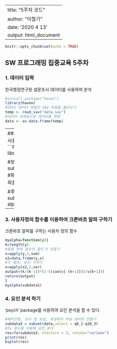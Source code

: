 

---
title: "5주차 코드"
author: "이철기"
date: '2020 4 13 '
output: html_document
---

```{r setup, include=FALSE}
knitr::opts_chunk$set(echo = TRUE)
```
## SW 프로그래밍 집중교육 5주차

###  1. 데이터 입력
한국행정연구원 설문조사 데이터를 사용하여 분석

```{R}
#install.package("haven")
library(haven)
#SPSS 데이터 파일인 SAV 파일을 불러오기
temp <- read_sav("data.sav")
#데이터 프레임으로 데이터를 변경
data <- as.data.frame(temp)
```

---
### 2. 크론바흐 알파 구하기 
'psych' package를 사용하여 설문 데이터의 신뢰성을 분석 할 수 있다.
```{R}
#install.packages("psych")
library(psych)
attach(data)

#보수 및 보상 신뢰성 분석
subdata1=data.frame(q9_1,q9_2,q9_3,q9_4)
#패키지 내의 alpha() 함수를 사용하여 크론바흐 알파를 구할 수있다.
alpha(subdata1)

#후생복지 신뢰성 분석
subdata2=data.frame(q10_1,q10_2,q10_3)
alpha(subdata2)
```
---
### 3. 사용자정의 함수를 이용하여 크론바흐 알파 구하기

크론바흐 알파를 구하는 사용자 정의 함수
```{R}
myalpha=function(y){
k=length(y)
#동일 항목 점수의 합인 X 만들기
x=apply(y,1,sum)
x2=data.frame(y,x)
#각 열의; 분산 구하기
v=apply(x2,2,var)
output=(k/(k-1))*(1-((sum(v[-(k+1)]))/v[k+1]))
return(output)
}
myalpha(subdata1)
```
### 4. 요인 분석 하기 

'psych' package를 사용하여 요인 분석을 할 수 있다.
```{R}
#배치전환, 보수 및 보상, 후생복지 부분 데이터 만들기
subdata3 = subset(data,select = q8_1:q10_3)  
#fa 함수를 이용해 요인 분석
res=fa(subdata3, nfactors = 3, rotate="varimax")
print(res)
biplot(res)
```
